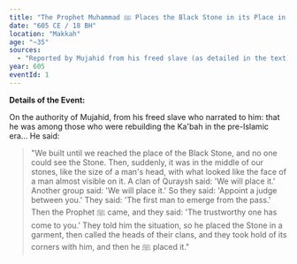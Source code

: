 ```yaml
---
title: "The Prophet Muhammad ﷺ Places the Black Stone in its Place in the Ka'bah"
date: "605 CE / 18 BH"
location: "Makkah"
age: "~35"
sources:
  - "Reported by Mujahid from his freed slave (as detailed in the text)"
year: 605
eventId: 1
---
```

**Details of the Event:**

On the authority of Mujahid, from his freed slave who narrated to him: that he was among those who were rebuilding the Ka'bah in the pre-Islamic era... He said:

> "We built until we reached the place of the Black Stone, and no one could see the Stone. Then, suddenly, it was in the middle of our stones, like the size of a man's head, with what looked like the face of a man almost visible on it. A clan of Quraysh said: 'We will place it.' Another group said: 'We will place it.' So they said: 'Appoint a judge between you.' They said: 'The first man to emerge from the pass.' Then the Prophet ﷺ came, and they said: 'The trustworthy one has come to you.' They told him the situation, so he placed the Stone in a garment, then called the heads of their clans, and they took hold of its corners with him, and then he ﷺ placed it."
